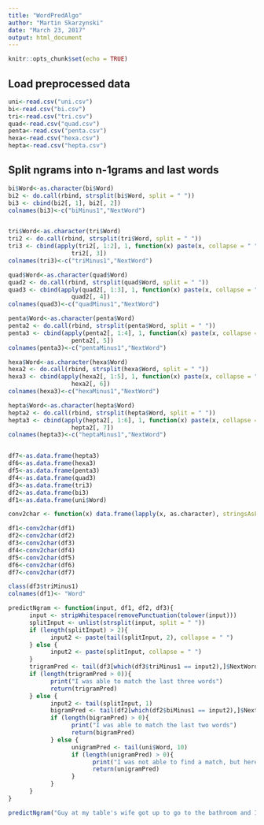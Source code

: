 ```yaml
---
title: "WordPredAlgo"
author: "Martin Skarzynski"
date: "March 23, 2017"
output: html_document
---
```


```r
knitr::opts_chunk$set(echo = TRUE)
```

## Load preprocessed data
```r
uni<-read.csv("uni.csv")
bi<-read.csv("bi.csv")
tri<-read.csv("tri.csv")
quad<-read.csv("quad.csv")
penta<-read.csv("penta.csv")
hexa<-read.csv("hexa.csv")
hepta<-read.csv("hepta.csv")
```
## Split ngrams into n-1grams and last words

```r

bi$Word<-as.character(bi$Word)
bi2 <- do.call(rbind, strsplit(bi$Word, split = " "))
bi3 <- cbind(bi2[, 1], bi2[, 2])
colnames(bi3)<-c("biMinus1","NextWord")


tri$Word<-as.character(tri$Word)
tri2 <- do.call(rbind, strsplit(tri$Word, split = " "))
tri3 <- cbind(apply(tri2[, 1:2], 1, function(x) paste(x, collapse = " ")),
                  tri2[, 3])
colnames(tri3)<-c("triMinus1","NextWord")

quad$Word<-as.character(quad$Word)
quad2 <- do.call(rbind, strsplit(quad$Word, split = " "))
quad3 <- cbind(apply(quad2[, 1:3], 1, function(x) paste(x, collapse = " ")),
                  quad2[, 4])
colnames(quad3)<-c("quadMinus1","NextWord")

penta$Word<-as.character(penta$Word)
penta2 <- do.call(rbind, strsplit(penta$Word, split = " "))
penta3 <- cbind(apply(penta2[, 1:4], 1, function(x) paste(x, collapse = " ")),
                  penta2[, 5])
colnames(penta3)<-c("pentaMinus1","NextWord")

hexa$Word<-as.character(hexa$Word)
hexa2 <- do.call(rbind, strsplit(hexa$Word, split = " "))
hexa3 <- cbind(apply(hexa2[, 1:5], 1, function(x) paste(x, collapse = " ")),
                  hexa2[, 6])
colnames(hexa3)<-c("hexaMinus1","NextWord")

hepta$Word<-as.character(hepta$Word)
hepta2 <- do.call(rbind, strsplit(hepta$Word, split = " "))
hepta3 <- cbind(apply(hepta2[, 1:6], 1, function(x) paste(x, collapse = " ")),
                  hepta2[, 7])
colnames(hepta3)<-c("heptaMinus1","NextWord")

```

```r

```


```r

df7<-as.data.frame(hepta3)
df6<-as.data.frame(hexa3)
df5<-as.data.frame(penta3)
df4<-as.data.frame(quad3)
df3<-as.data.frame(tri3)
df2<-as.data.frame(bi3)
df1<-as.data.frame(uni$Word)

conv2char <- function(x) data.frame(lapply(x, as.character), stringsAsFactors=FALSE)

df1<-conv2char(df1)
df2<-conv2char(df2)
df3<-conv2char(df3)
df4<-conv2char(df4)
df5<-conv2char(df5)
df6<-conv2char(df6)
df7<-conv2char(df7)

class(df3$triMinus1)
colnames(df1)<- "Word"

predictNgram <- function(input, df1, df2, df3){
      input <- stripWhitespace(removePunctuation(tolower(input)))
      splitInput <- unlist(strsplit(input, split = " "))
      if (length(splitInput) > 2){
            input2 <- paste(tail(splitInput, 2), collapse = " ")
      } else {
            input2 <- paste(splitInput, collapse = " ")
      }
      trigramPred <- tail(df3[which(df3$triMinus1 == input2),]$NextWord, 10)
      if (length(trigramPred > 0)){
            print("I was able to match the last three words")
            return(trigramPred)
      } else {
            input2 <- tail(splitInput, 1)
            bigramPred <- tail(df2[which(df2$biMinus1 == input2),]$NextWord, 10)
            if (length(bigramPred) > 0){
                  print("I was able to match the last two words")
                  return(bigramPred)
            } else {
                  unigramPred <- tail(uni$Word, 10)
                  if (length(unigramPred) > 0){
                        print("I was not able to find a match, but here are some common words")
                        return(unigramPred)
                  }
            }
      }
}

predictNgram("Guy at my table's wife got up to go to the bathroom and I asked about dessert and he started telling me about his", df1, df2, df3)

```



